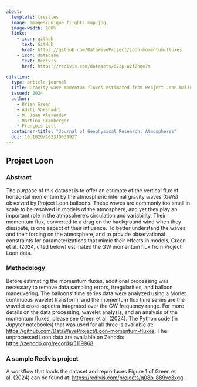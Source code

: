 ```yaml
---
about:
  template: trestles
  image: images/unique_flights_map.jpg
  image-width: 100%
  links:
    - icon: github
      text: GitHub
      href: https://github.com/DataWaveProject/Loon-momentum-fluxes
    - icon: database
      text: Redivis
      href: https://redivis.com/datasets/673p-a2f2hqe7m

citation:
  type: article-journal
  title: Gravity wave momentum fluxes estimated from Project Loon balloon data
  issued: 2024
  author:
    - Brian Green
    - Aditi Sheshadri
    - M. Joan Alexander
    - Martina Bramberger
    - François Lott
  container-title: "Journal of Geophysical Research: Atmospheres"
  doi: 10.1029/2023JD039927
---
```


## Project Loon

### Abstract

The purpose of this dataset is to offer an estimate of the vertical flux of horizontal momentum by the atmospheric internal gravity waves (GWs) observed by Project Loon balloons. These waves are commonly too small in scale to be resolved in models of the atmosphere, and yet they play an important role in the atmosphere's circulation and variability. Their momentum flux, converted to a drag on the background wind when they dissipate, is one aspect of their influence. To better understand the waves and their forcing on the atmosphere, and to provide observational constraints for parameterizations that mimic their effects in models, Green et al. (2024, cited below) estimated the GW momentum flux from Project Loon data.

### Methodology

Before estimating the momentum fluxes, additional processing was necessary to remove data sampling errors, irregularities, and balloon maneuvering. The balloons' time series data were analyzed using a Morlet continuous wavelet transform, and the momentum flux time series are the wavelet cross-spectra integrated over the GW frequency range. For more details on the data processing, wavelet analysis, and an analysis of the momentum fluxes, please see Green et al. (2024). The Python code (in Jupyter notebooks) that was used for all three is available at: <https://github.com/DataWaveProject/Loon-momentum-fluxes>. The unprocessed Loon data are available on Zenodo: <https://zenodo.org/records/5119968>.

### A sample Redivis project

A workflow that loads the dataset and reproduces Figure 1 of Green et al. (2024) can be found at: <https://redivis.com/projects/q08b-889vc3xgg>.
